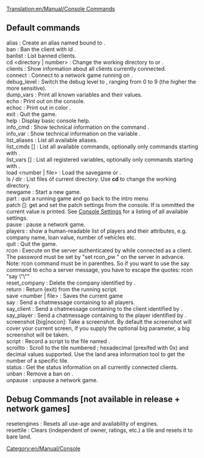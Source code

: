 [[Translation:en/Manual/Console Commands]]
== Default commands ==
; alias <name> <command> : Create an alias named <name> bound to <command>.
; ban <client-id> : Ban the client with id <client-id>.
; banlist : List banned clients.
; cd <directory | number> : Change the working directory to <directory> or <number>.
; clients : Show information about all clients currently connected.
; connect <host> : Connect to a network game running on <host>.
; debug_level <level> : Switch the debug level to <level>, ranging from 0 to 9 (the higher the more sensitive).
; dump_vars : Print all known variables and their values.
; echo <text> : Print out <text> on the console.
; echoc <color> <text> : Print out <text> in color <color>.
; exit : Quit the game.
; help : Display basic console help.
; info_cmd <command> : Show technical information on the command <commmand>.
; info_var <variable> : Show technical information on the variable <variable>.
; list_aliases : List all available aliases.
; list_cmds [<filter>] : List all available commands, optionally only commands starting with <filter>.
; list_vars [<filter>] : List all registered variables, optionally only commands starting with <filter>.
; load <number | file> : Load the savegame <number> or <file>.
; ls / dir : List files of current directory. Use '''cd''' to change the working directory.
; newgame : Start a new game.
; part : quit a running game and go back to the intro menu
; patch <patchname> [<newvalue>]: get and set the patch settings from the console. If <newvalue> is ommitted the current value is printed. See [[en/Archive/Manual/Settings/Console Settings|Console Settings]] for a listing of all available settings.
; pause : pause a network game.
; players : show a human-readable list of players and their attributes, e.g. company name, loan value, number of vehicles etc.
; quit : Quit the game.
; rcon <password> <command> : Execute <command> on the server authenticated by <password> while connected as a client. The password must be set by "set rcon_pw <password>" on the server in advance. Note: rcon command must be in parenthes. So if you want to use the say command to echo a server message, you have to escape the quotes: rcon <password> "say \"<text>\""
; reset_company <company-id> : Delete the company identified by <company-id>.
; return : Return (exit) from the running script.
; save <number | file> : Saves the current game
; say <text> : Send a chatmessage containing <text> to all players.
; say_client <client-id> : Send a chatmessage containing <text> to the client identified by <client-id>.
; say_player <player> : Send a chatmessage containing <text> to the player identified by <player>.
; screenshot [big|nocon]: Take a screenshot. By default the screenshot will cover your current screen, if you supply the optional big parameter, a big screenshot will be taken.
; script <file> : Record a script to the file named <file>.
; scrollto <tile> : Scroll to the tile numbered <tile>; hexadecimal (prexifed with 0x) and decimal values supported. Use the land area information tool to get the number of a specific tile.
; status : Get the status information on all currently connected clients.
; unban <ip> : Remove a ban on <ip>.
; unpause : unpause a network game.

== Debug Commands [not available in release + network games] ==
; resetengines : Resets all use-age and availability of engines.
; resettile : Clears (independent of owner, ratings, etc.) a tile and resets it to bare land.

[[Category:en/Manual/Console]]